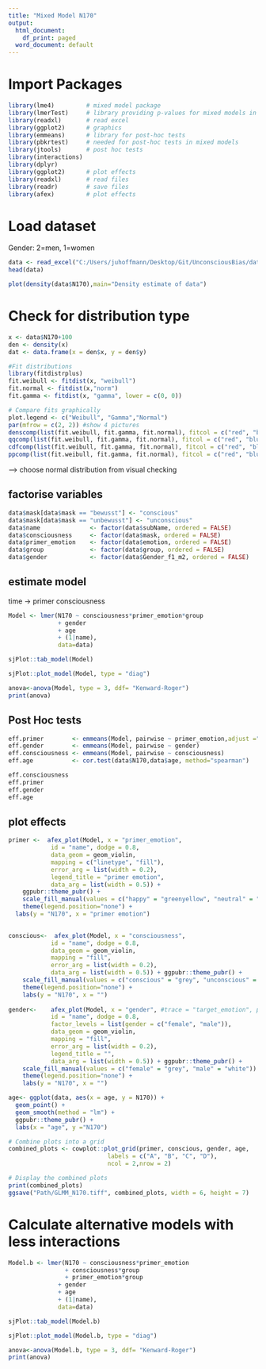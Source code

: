 ```yaml
---
title: "Mixed Model N170"
output:
  html_document:
    df_print: paged
  word_document: default
---
```


# Import Packages

```r
library(lme4)         # mixed model package
library(lmerTest)     # library providing p-values for mixed models in lme4
library(readxl)       # read excel
library(ggplot2)      # graphics
library(emmeans)      # library for post-hoc tests
library(pbkrtest)     # needed for post-hoc tests in mixed models
library(jtools)       # post hoc tests
library(interactions) 
library(dplyr)
library(ggplot2)      # plot effects
library(readxl)       # read files
library(readr)        # save files
library(afex)         # plot effects
```

# Load dataset

Gender: 2=men, 1=women

```r
data <- read_excel("C:/Users/juhoffmann/Desktop/Git/UnconsciousBias/data/erp_N170_HC_and_MDD.xlsx")
head(data)
```

```r
plot(density(data$N170),main="Density estimate of data")
```

# Check for distribution type

```r
x <- data$N170+100
den <- density(x)
dat <- data.frame(x = den$x, y = den$y) 

#Fit distributions
library(fitdistrplus)
fit.weibull <- fitdist(x, "weibull")
fit.normal <- fitdist(x,"norm")
fit.gamma <- fitdist(x, "gamma", lower = c(0, 0))

# Compare fits graphically
plot.legend <- c("Weibull", "Gamma","Normal")
par(mfrow = c(2, 2)) #show 4 pictures
denscomp(list(fit.weibull, fit.gamma, fit.normal), fitcol = c("red", "blue","green"), legendtext = plot.legend)
qqcomp(list(fit.weibull, fit.gamma, fit.normal), fitcol = c("red", "blue","green"), legendtext = plot.legend)
cdfcomp(list(fit.weibull, fit.gamma, fit.normal), fitcol = c("red", "blue","green"), legendtext = plot.legend)
ppcomp(list(fit.weibull, fit.gamma, fit.normal), fitcol = c("red", "blue","green"), legendtext = plot.legend)


```

--\> choose normal distribution from visual checking

## factorise variables

```r
data$mask[data$mask == "bewusst"] <- "conscious"
data$mask[data$mask == "unbewusst"] <- "unconscious"
data$name              <- factor(data$subName, ordered = FALSE)
data$consciousness     <- factor(data$mask, ordered = FALSE)
data$primer_emotion    <- factor(data$emotion, ordered = FALSE)
data$group             <- factor(data$group, ordered = FALSE)
data$gender            <- factor(data$Gender_f1_m2, ordered = FALSE)
```

## estimate model

time -\> primer consciousness

```r
Model <- lmer(N170 ~ consciousness*primer_emotion*group 
              + gender 
              + age
              + (1|name),
              data=data)
```

```r
sjPlot::tab_model(Model)
```

```r
sjPlot::plot_model(Model, type = "diag")
```

```r
anova<-anova(Model, type = 3, ddf= "Kenward-Roger")
print(anova)
```

## Post Hoc tests

```r
eff.primer        <- emmeans(Model, pairwise ~ primer_emotion,adjust ="bonferroni")
eff.gender        <- emmeans(Model, pairwise ~ gender)
eff.consciousness <- emmeans(Model, pairwise ~ consciousness)
eff.age           <- cor.test(data$N170,data$age, method="spearman")
```

```r
eff.consciousness
eff.primer
eff.gender 
eff.age 
```

## plot effects

```r
primer <-  afex_plot(Model, x = "primer_emotion", 
            id = "name", dodge = 0.8, 
            data_geom = geom_violin, 
            mapping = c("linetype", "fill"),
            error_arg = list(width = 0.2),
            legend_title = "primer emotion",
            data_arg = list(width = 0.5)) + 
    ggpubr::theme_pubr() + 
    scale_fill_manual(values = c("happy" = "greenyellow", "neutral" = "lightblue", "sad"= "orange")) + 
    theme(legend.position="none") +
  labs(y = "N170", x = "primer emotion")

  
conscious<-  afex_plot(Model, x = "consciousness", 
            id = "name", dodge = 0.8,
            data_geom = geom_violin, 
            mapping = "fill",
            error_arg = list(width = 0.2),
            data_arg = list(width = 0.5)) + ggpubr::theme_pubr() + 
    scale_fill_manual(values = c("conscious" = "grey", "unconscious" = "white")) +
    theme(legend.position="none") + 
    labs(y = "N170", x = "")
  
gender<-    afex_plot(Model, x = "gender", #trace = "target_emotion", panel = "consciousness", 
            id = "name", dodge = 0.8,
            factor_levels = list(gender = c("female", "male")),
            data_geom = geom_violin, 
            mapping = "fill",
            error_arg = list(width = 0.2),
            legend_title = "",
            data_arg = list(width = 0.5)) + ggpubr::theme_pubr() + 
    scale_fill_manual(values = c("female" = "grey", "male" = "white")) +
    theme(legend.position="none") + 
    labs(y = "N170", x = "")

age<- ggplot(data, aes(x = age, y = N170)) +
  geom_point() +
  geom_smooth(method = "lm") +
  ggpubr::theme_pubr() +
  labs(x = "age", y ="N170")
```

```r
# Combine plots into a grid
combined_plots <- cowplot::plot_grid(primer, conscious, gender, age,
                            labels = c("A", "B", "C", "D"),
                            ncol = 2,nrow = 2)

# Display the combined plots
print(combined_plots)
ggsave("Path/GLMM_N170.tiff", combined_plots, width = 6, height = 7)
```

# Calculate alternative models with less interactions

```r
Model.b <- lmer(N170 ~ consciousness*primer_emotion 
                + consciousness*group 
                + primer_emotion*group  
              + gender 
              + age
              + (1|name),
              data=data)
```

```r
sjPlot::tab_model(Model.b)
```

```r
sjPlot::plot_model(Model.b, type = "diag")
```

```r
anova<-anova(Model.b, type = 3, ddf= "Kenward-Roger")
print(anova)
```
